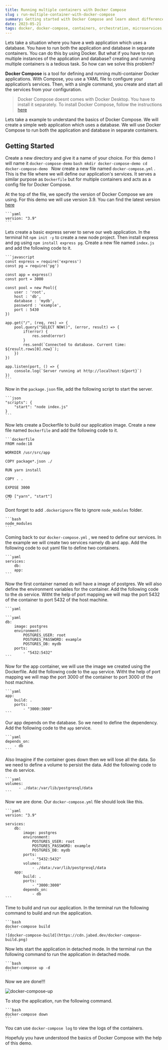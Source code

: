 ```yaml
---
title: Running multiple containers with Docker Compose
slug : run-multiple-container-with-docker-compose
summary: Getting started with Docker Compose and learn about differences between Docker and Docker Compose
date: 2023-05-21
tags: docker, docker-compose, containers, orchestration, microservices, devops
---
```


Lets take a situation where you have a web application which uses a database. You have to run both the application and database in separate containers. You can do this by using Docker. But what if you have to run multiple instances of the application and database? creating and running multiple containers is a tedious task. So how can we solve this problem?

**Docker Compose** is a tool for defining and running multi-container Docker applications. With Compose, you use a YAML file to configure your application’s services. Then, with a single command, you create and start all the services from your configuration.

> Docker Compose doesnt comes with Docker Desktop. You have to install it separately. To install Docker Compose, follow the instructions [here](https://docs.docker.com/compose/install/)

Lets take a example to understand the basics of Docker Compose. We will create a simple web application which uses a database. We will use Docker Compose to run both the application and database in separate containers.

## Getting Started

Create a new directory and give it a name of your choice. For this demo I will name it `docker-compose-demo`
    ```bash
    mkdir docker-compose-demo
    cd docker-compose-demo
    ```
Now create a new file named `docker-compose.yml` . This is the file where we will define our application's services. It serves a similar purpose as `Dockerfile` but for multiple containers and acts as a config file for Docker Compose.

At the top of the file, we specify the version of Docker Compose we are using. For this demo we will use version 3.9. You can find the latest version [here](https://docs.docker.com/compose/compose-file/compose-versioning/)

    ```yaml
    version: "3.9"
    ```
Lets create a basic express server to serve our web application. In the terminal hit `npm init -y` to create a new node project. Then install express and pg using `npm install express pg`. Create a new file named `index.js` and add the following code to it.

    ```javascript
    const express = require('express')
    const pg = require('pg')
    
    const app = express()
    const port = 3000

    const pool = new Pool({
        user : 'root',
        host : 'db',
        database : 'mydb',
        password : 'example',
        port : 5430
    })

    app.get("/", (req, res) => {
        pool.query("SELECT NOW()", (error, result) => {
            if(error) {
                res.send(error)
            }
            res.send(`Connected to database. Current time: ${result.rows[0].now}`);
        })
    })

    app.listen(port, () => {
        console.log(`Server running at http://localhost:${port}`)
    })
    ```

Now in the `package.json` file, add the following script to start the server.

    ```json
    "scripts": {
        "start": "node index.js"
    }
    ```

Now lets create a Dockerfile to build our application image. Create a new file named `Dockerfile` and add the following code to it.

    ```dockerfile
    FROM node:18

    WORKDIR /usr/src/app

    COPY package*.json ./

    RUN yarn install

    COPY . .

    EXPOSE 3000

    CMD ["yarn", "start"]
    ```

Dont forget to add `.dockerignore` file to ignore `node_modules` folder.

    ```bash
    node_modules
    ```
Coming back to our `docker-compose.yml` , we need to define our services. In the example we will create two services namely db and app. Add the following code to out yaml file to define two containers.

    ```yaml
    services:
        db:
        app:
    ```

Now the first container named `db` will have a image of postgres. We will also define the environment variables for the container. Add the following code to the `db` service. Witht the help of port mapping we will map the port 5432 of the container to port 5432 of the host machine.

    ```yaml

    ```yaml
    db:
        image: postgres
        environment:
            POSTGRES_USER: root
            POSTGRES_PASSWORD: example
            POSTGRES_DB: mydb
        ports:
            - "5432:5432"
    ```

Now for the app container, we will use the image we created using the Dockerfile. Add the following code to the `app` service. Witht the help of port mapping we will map the port 3000 of the container to port 3000 of the host machine.

    ```yaml
    app:
        build: .
        ports:
            - "3000:3000"
    ```

Our app depends on the database. So we need to define the dependency. Add the following code to the `app` service.

    ```yaml
    depends_on:
        - db
    ```

Also Imagine if the container goes down then we will lose all the data. So we need to define a volume to persist the data. Add the following code to the `db` service.

    ```yaml
    volumes:
          - ./data:/var/lib/postgresql/data
    ```
Now we are done. Our `docker-compose.yml` file should look like this.

    ```yaml
    version: "3.9"

    services:
        db:
            image: postgres
            environment:
                POSTGRES_USER: root
                POSTGRES_PASSWORD: example
                POSTGRES_DB: mydb
            ports:
                - "5432:5432"
            volumes:
                - ./data:/var/lib/postgresql/data
        app:
            build: .
            ports:
                - "3000:3000"
            depends_on:
                - db
    ```

Time to build and run our application. In the terminal run the following command to build and run the application.

    ```bash
    docker-compose build
    ```
    ![docker-compose-build](https://cdn.jabed.dev/docker-compose-build.png)

Now lets start the application in detached mode. In the terminal run the following command to run the application in detached mode.

    ```bash
    docker-compose up -d
    ```

Now we are done!!!

  ![docker-compose-up](https://cdn.jabed.dev/docker-compose-up.png)

To stop the application, run the following command.

    ```bash
    docker-compose down
    ```

<Callout emoji="💡">
     You can use <code>docker-compose log</code> to view the logs of the containers.
</Callout>


Hopefuly you have understood the basics of Docker Compose with the help of this demo. 

